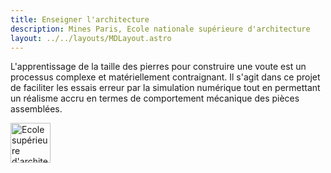 ```yaml
---
title: Enseigner l'architecture
description: Mines Paris, Ecole nationale supérieure d'architecture
layout: ../../layouts/MDLayout.astro
---
```


L'apprentissage de la taille des pierres pour construire une voute est un processus complexe et matériellement contraignant. Il s'agit dans ce projet de faciliter les essais erreur par la simulation numérique tout en permettant un réalisme accru en termes de comportement mécanique des pièces assemblées.



<div class="flex justify-center">
  <div class="flex items-center">
    <Image
      src={portrait}
      class="inline-block rounded-full"
      alt="Ecole supérieure d'architecture - Paris Malaquais"
      width="64"
      height="64"
      loading="eager"
      format="avif"
    />
  </div>
</div>
